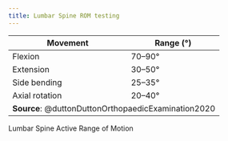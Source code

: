 ```yaml
---
title: Lumbar Spine ROM testing
---
```



::: {#tbl-lumbar-rom}

<table class="basic-table">
  <thead>
    <tr>
      <th>Movement</th>
      <th>Range (&deg;)</th>
    </tr>
  </thead>
  <tbody>
    <tr>
      <td>Flexion</td>
      <td>70–90&deg;</td>
    </tr>
    <tr>
      <td>Extension</td>
      <td>30–50&deg;</td>
    </tr>
    <tr>
      <td>Side bending</td>
      <td>25–35&deg;</td>
    </tr>
    <tr>
      <td>Axial rotation</td>
      <td>20–40&deg;</td>
    </tr>
    <tr>
      <td colspan="2">**Source**: @duttonDuttonOrthopaedicExamination2020</td>
    </tr>
  </tbody>
</table>

Lumbar Spine Active Range of Motion


:::